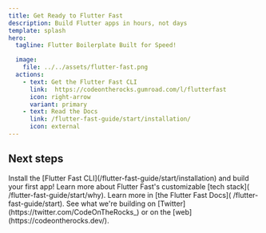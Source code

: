 ```yaml
---
title: Get Ready to Flutter Fast
description: Build Flutter apps in hours, not days
template: splash
hero:
  tagline: Flutter Boilerplate Built for Speed!

  image:
    file: ../../assets/flutter-fast.png
  actions:
    - text: Get the Flutter Fast CLI
      link:  https://codeontherocks.gumroad.com/l/flutterfast
      icon: right-arrow
      variant: primary
    - text: Read the Docs
      link: /flutter-fast-guide/start/installation/
      icon: external
---
```



## Next steps

<CardGrid stagger>
	<Card title="Get Started" icon="rocket">
		Install the [Flutter Fast CLI](/flutter-fast-guide/start/installation) and build your first app!
	</Card>
	<Card title="Learn the Stack" icon="bars">
		Learn more about Flutter Fast's customizable [tech stack]( /flutter-fast-guide/start/why).
	</Card>
	<Card title="Read the docs" icon="open-book">
		Learn more in [the Flutter Fast Docs]( /flutter-fast-guide/start).
	</Card>
	<Card title="Check Us Out" icon="star">
		See what we're building on [Twitter](https://twitter.com/CodeOnTheRocks_) or on the [web](https://codeontherocks.dev/).
	</Card>
</CardGrid>
